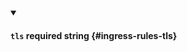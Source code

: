 
<details className="config-field" data-expandable="false" open>
<summary>

#### `tls` <span className="config-field-required" data-required="false">required</span> <span className="config-field-type">string</span> <span className="config-field-default"></span> <span className="config-field-enum"></span> {#ingress-rules-tls}



</summary>



</details>
